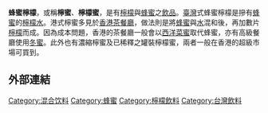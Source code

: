 {{Unreferenced|time=2018-12-23T10:12:35+00:00}}
'''蜂蜜檸檬'''，或稱'''檸蜜'''、'''檸檬蜜'''，是有[[檸檬|檸檬]]與[[蜂蜜|蜂蜜]]之[[飲品|飲品]]。[[臺灣|臺灣]]式蜂蜜檸檬是摻有[[蜂蜜|蜂蜜]]的[[檸檬水|檸檬水]]。港式檸蜜多見於[[香港|香港]][[茶餐廳|茶餐廳]]，做法則是將[[蜂蜜|蜂蜜]]與[[水|水]]混和後，再加數片[[檸檬|檸檬]]而成。因為成本問題，香港的茶餐廳一般會以[[西洋菜蜜|西洋菜蜜]]取代蜂蜜，亦有高級餐廳使用[[冬蜜|冬蜜]]。此外也有濃縮檸蜜及已稀釋之罐裝檸檬蜜，兩者一般在香港的超級市場可買到。

== 外部連結 ==

[[Category:混合饮料|Category:混合饮料]]
[[Category:蜂蜜|Category:蜂蜜]]
[[Category:檸檬飲料|Category:檸檬飲料]]
[[Category:台灣飲料|Category:台灣飲料]]